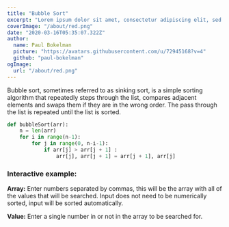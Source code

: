 ```yaml
---
title: "Bubble Sort"
excerpt: "Lorem ipsum dolor sit amet, consectetur adipiscing elit, sed do eiusmod tempor incididunt ut labore et dolore magna aliqua. Praesent elementum facilisis leo vel fringilla est ullamcorper eget. At imperdiet dui accumsan sit amet nulla facilities morbi tempus."
coverImage: "/about/red.png"
date: "2020-03-16T05:35:07.322Z"
author:
  name: Paul Bokelman
  picture: "https://avatars.githubusercontent.com/u/72945168?v=4"
  github: "paul-bokelman"
ogImage:
  url: "/about/red.png"
---
```


<Likes />

<GitLinker
  title="Bubble Sort"
  permalink="https://github.com/paul-bokelman/nighthawkcodingsociety.com/blob/613d5281a919bb5bcd269fa5b3d73e7eb86d650e/server/python/app.py#L111-L125"
/>

Bubble sort, sometimes referred to as sinking sort, is a simple sorting algorithm that repeatedly steps through the list, compares adjacent elements and swaps them if they are in the wrong order. The pass through the list is repeated until the list is sorted.

```python /copy/
def bubbleSort(arr):
	n = len(arr)
	for i in range(n-1):
		for j in range(0, n-i-1):
			if arr[j] > arr[j + 1] :
				arr[j], arr[j + 1] = arr[j + 1], arr[j]
```

### Interactive example:

**Array:** Enter numbers separated by commas, this will be the array with all of the values that will be searched. Input does not need to be numerically sorted, input will be sorted automatically.

**Value:** Enter a single number in or not in the array to be searched for.
